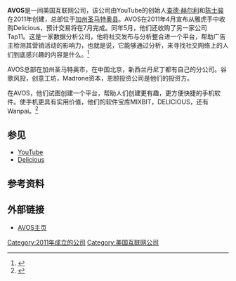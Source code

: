 {{NoteTA
|G1=IT
}}
'''AVOS'''是一间美国互联网公司，该公司由YouTube的创始人[[查德·赫尔利|查德·赫尔利]]和[[陈士骏|陈士骏]]在2011年创建，总部位于[[加州|加州]][[圣马特奥县|圣马特奥县]]。AVOS在2011年4月宣布从雅虎手中收购Delicious，预计交易将在7月完成。同年5月，他们还收购了另一家公司Tap11。这是一家数据分析公司，他将社交发布与分析整合进一个平台，帮助广告主检测其营销活动的影响力，也就是说，它能够通过分析，来寻找社交网络上的人们到底感兴趣的内容是什么。<ref>{{Cite web |url=http://www.cnbeta.com/articles/141272.htm |title=YouTube联合创始人收购雅虎Delicious |accessdate=2011-05-05 |archive-date=2011-05-01 |archive-url=https://web.archive.org/web/20110501113326/http://www.cnbeta.com/articles/141272.htm |dead-url=no }}</ref>

AVOS总部在加州圣马特奥市，在中国北京，新西兰丹尼丁都有自己的分公司。谷歌风投，创意工坊，Madrone资本，恩颐投资公司是他们的投资方。

在AVOS，他们试图创建一个平台，帮助人们创建更有趣，更方便快捷的手机软件。使手机更具有实用价值，他们的软件宝库MIXBIT，DELICIOUS，还有Wanpai。<ref>{{Cite web |url=http://www.avos.com/ |title=首页翻译 |accessdate=2011-05-05 |archive-date=2011-05-05 |archive-url=https://web.archive.org/web/20110505021239/http://www.avos.com/ |dead-url=no }}</ref>

== 参见 ==
* [[YouTube|YouTube]]
* [[Delicious|Delicious]]

== 参考资料 ==
{{reflist}}

== 外部链接 ==
* [https://web.archive.org/web/20110505021239/http://www.avos.com/ AVOS主页]

[[Category:2011年成立的公司|Category:2011年成立的公司]]
[[Category:美国互联网公司|Category:美国互联网公司]]